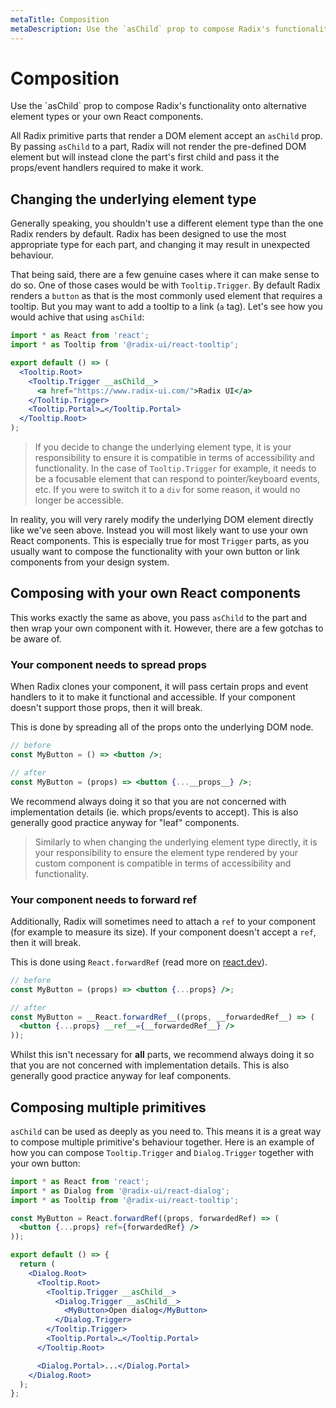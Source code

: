 ```yaml
---
metaTitle: Composition
metaDescription: Use the `asChild` prop to compose Radix's functionality onto alternative element types or your own React components.
---
```


# Composition

<Description>
  Use the `asChild` prop to compose Radix's functionality onto alternative
  element types or your own React components.
</Description>

All Radix primitive parts that render a DOM element accept an `asChild` prop. By passing `asChild` to a part, Radix will not render the pre-defined DOM element but will instead clone the part's first child and pass it the props/event handlers required to make it work.

## Changing the underlying element type

Generally speaking, you shouldn't use a different element type than the one Radix renders by default. Radix has been designed to use the most appropriate type for each part, and changing it may result in unexpected behaviour.

That being said, there are a few genuine cases where it can make sense to do so. One of those cases would be with `Tooltip.Trigger`. By default Radix renders a `button` as that is the most commonly used element that requires a tooltip. But you may want to add a tooltip to a link (`a` tag). Let's see how you would achive that using `asChild`:

```jsx line=7
import * as React from 'react';
import * as Tooltip from '@radix-ui/react-tooltip';

export default () => (
  <Tooltip.Root>
    <Tooltip.Trigger __asChild__>
      <a href="https://www.radix-ui.com/">Radix UI</a>
    </Tooltip.Trigger>
    <Tooltip.Portal>…</Tooltip.Portal>
  </Tooltip.Root>
);
```

> If you decide to change the underlying element type, it is your responsibility to ensure it is compatible in terms of accessibility and functionality. In the case of `Tooltip.Trigger` for example, it needs to be a focusable element that can respond to pointer/keyboard events, etc. If you were to switch it to a `div` for some reason, it would no longer be accessible.

In reality, you will very rarely modify the underlying DOM element directly like we've seen above. Instead you will most likely want to use your own React components. This is especially true for most `Trigger` parts, as you usually want to compose the functionality with your own button or link components from your design system.

## Composing with your own React components

This works exactly the same as above, you pass `asChild` to the part and then wrap your own component with it.
However, there are a few gotchas to be aware of.

### Your component needs to spread props

When Radix clones your component, it will pass certain props and event handlers to it to make it functional and accessible. If your component doesn't support those props, then it will break.

This is done by spreading all of the props onto the underlying DOM node.

```jsx line=5
// before
const MyButton = () => <button />;

// after
const MyButton = (props) => <button {...__props__} />;
```

We recommend always doing it so that you are not concerned with implementation details (ie. which props/events to accept). This is also generally good practice anyway for "leaf" components.

> Similarly to when changing the underlying element type directly, it is your responsibility to ensure the element type rendered by your custom component is compatible in terms of accessibility and functionality.

### Your component needs to forward ref

Additionally, Radix will sometimes need to attach a `ref` to your component (for example to measure its size). If your component doesn't accept a `ref`, then it will break.

This is done using `React.forwardRef` (read more on [react.dev](https://react.dev/reference/react/forwardRef)).

```jsx line=5-7
// before
const MyButton = (props) => <button {...props} />;

// after
const MyButton = __React.forwardRef__((props, __forwardedRef__) => (
  <button {...props} __ref__={__forwardedRef__} />
));
```

Whilst this isn't necessary for **all** parts, we recommend always doing it so that you are not concerned with implementation details. This is also generally good practice anyway for leaf components.

## Composing multiple primitives

`asChild` can be used as deeply as you need to. This means it is a great way to compose multiple primitive's behaviour together.
Here is an example of how you can compose `Tooltip.Trigger` and `Dialog.Trigger` together with your own button:

```jsx line=13-17
import * as React from 'react';
import * as Dialog from '@radix-ui/react-dialog';
import * as Tooltip from '@radix-ui/react-tooltip';

const MyButton = React.forwardRef((props, forwardedRef) => (
  <button {...props} ref={forwardedRef} />
));

export default () => {
  return (
    <Dialog.Root>
      <Tooltip.Root>
        <Tooltip.Trigger __asChild__>
          <Dialog.Trigger __asChild__>
            <MyButton>Open dialog</MyButton>
          </Dialog.Trigger>
        </Tooltip.Trigger>
        <Tooltip.Portal>…</Tooltip.Portal>
      </Tooltip.Root>

      <Dialog.Portal>...</Dialog.Portal>
    </Dialog.Root>
  );
};
```
